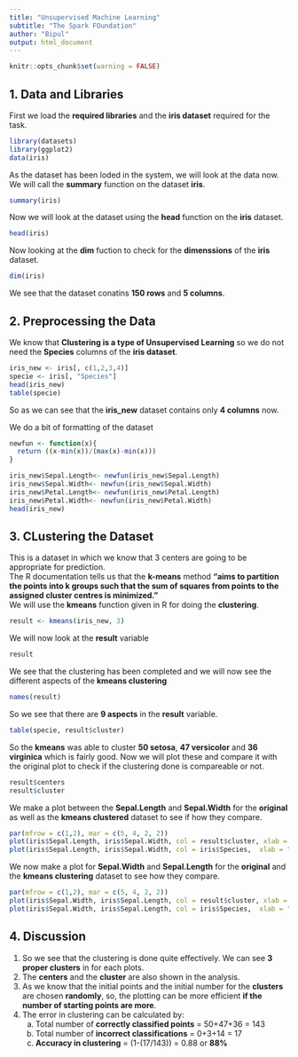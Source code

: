 ---
title: "Unsupervised Machine Learning"
subtitle: "The Spark FOundation"
author: "Bipul"
output: html_document
---

```{r}
knitr::opts_chunk$set(warning = FALSE)
```

## **1. Data and Libraries**

First we load the **required libraries** and the **iris dataset** required for the task.

```{r}
library(datasets)
library(ggplot2)
data(iris)
```

As the dataset has been loded in the system, we will look at the data now. We will call the **summary** function on the dataset **iris**.

```{r}
summary(iris)
```

Now we will look at the dataset using the **head** function on the **iris** dataset.

```{r}
head(iris)
```

Now looking at the **dim** fuction to check for the **dimenssions** of the **iris** dataset.

```{r}
dim(iris)
```

We see that the dataset conatins **150 rows** and **5 columns**.

## **2. Preprocessing the Data**

We know that **Clustering is a type of Unsupervised Learning** so we do not need the **Species** columns of the **iris dataset**.

```{r}
iris_new <- iris[, c(1,2,3,4)]
specie <- iris[, "Species"]
head(iris_new)
table(specie)
```

So as we can see that the **iris_new** dataset contains only **4 columns** now.

We do a bit of formatting of the dataset

```{r}
newfun <- function(x){
  return ((x-min(x))/(max(x)-min(x)))
}

iris_new$Sepal.Length<- newfun(iris_new$Sepal.Length)
iris_new$Sepal.Width<- newfun(iris_new$Sepal.Width)
iris_new$Petal.Length<- newfun(iris_new$Petal.Length)
iris_new$Petal.Width<- newfun(iris_new$Petal.Width)
head(iris_new)
```

## **3. CLustering the Dataset**

This is a dataset in which we know that 3 centers are going to be appropriate for prediction.  
The R documentation tells us that the **k-means** method **"aims to partition the points into k groups such that the sum of squares from points to the assigned cluster centres is minimized."**  
We will use the **kmeans** function given in R for doing the **clustering**.

```{r}
result <- kmeans(iris_new, 3)
```

We will now look at the **result** variable

```{r}
result
```

We see that the clustering has been completed and we will now see the different aspects of the **kmeans clustering**

```{r}
names(result)
```

So we see that there are **9 aspects** in the **result** variable. 

```{r}
table(specie, result$cluster)
```
 
So the **kmeans** was able to cluster **50 setosa**, **47 versicolor** and **36 virginica** which is fairly good.  Now we will plot these and compare it with the original plot to check if the clustering done is compareable or not.

```{r}
result$centers
result$cluster
```
We make a plot between the **Sepal.Length** and **Sepal.Width** for the **original** as well as the **kmeans clustered** dataset to see if how they compare. 

```{r}
par(mfrow = c(1,2), mar = c(5, 4, 2, 2))
plot(iris$Sepal.Length, iris$Sepal.Width, col = result$cluster, xlab = "Sepal Length", ylab = "Sepal Width", main = "Length VS Width(K-means)", pch = 19)
plot(iris$Sepal.Length, iris$Sepal.Width, col = iris$Species,  xlab = "Sepal Length", ylab = "Sepal Width", main = "Length VS Width(original)", pch = 8)
```


We now make a plot for **Sepal.Width** and **Sepal.Length** for the **original** and the **kmeans clustering** dataset to see how they compare.

```{r}
par(mfrow = c(1,2), mar = c(5, 4, 2, 2))
plot(iris$Sepal.Width, iris$Sepal.Length, col = result$cluster, xlab = "Sepal Width", ylab = "Sepal Length", main = "Width VS Length(K-means)", pch = 3)
plot(iris$Sepal.Width, iris$Sepal.Length, col = iris$Species,  xlab = "Sepal Width", ylab = "Sepal Length", main = "Width VS Length(original)", pch = 9)
```

## **4. Discussion**

1. So we see that the clustering is done quite effectively. We can see **3 proper clusters** in for each plots.
2. The **centers** and the **cluster** are also shown in the analysis.
3. As we know that the initial points and the initial number for the **clusters** are chosen **randomly**, so, the plotting can be more efficient **if the number of starting points are more**.
4. The error in clustering can be calculated by:  
   a. Total number of **correctly classified points** = 50+47+36 = 143
   b. Total number of **incorrect classifications** = 0+3+14 = 17
   c. **Accuracy in clustering** = (1-(17/143)) = 0.88 or **88%**
